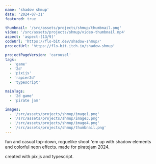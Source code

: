 ```yaml
---
name: 'shadow shmup'
date: '2024-07-31'
featured: true

thumbnail: '/src/assets/projects/shmup/thumbnail.png'
video: '/src/assets/projects/shmup/video-thumbnail.mp4'
aspect: 'aspect-[13/9]'
codeUrl: 'https://flo-bit.dev/shadow-shmup/'
projectUrl: 'https://flo-bit.itch.io/shadow-shmup'

projectPageVersion: 'carousel'
tags:
  - 'game'
  - '2d'
  - 'pixijs'
  - 'rapier2d'
  - 'typescript'

mainTags:
  - '2d game'
  - 'pirate jam'

images:
  - '/src/assets/projects/shmup/image1.png'
  - '/src/assets/projects/shmup/image3.png'
  - '/src/assets/projects/shmup/image4.png'
  - '/src/assets/projects/shmup/thumbnail.png'
---
```


<ProjectGrid project={frontmatter}>
fun and casual top-down, roguelike shoot 'em up with shadow elements and colorful neon effects. made for piratejam 2024.

created with pixijs and typescript.
</ProjectGrid>